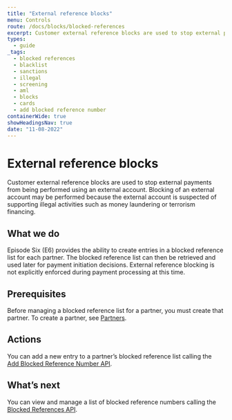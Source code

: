 ```yaml
---
title: "External reference blocks"
menu: Controls
route: /docs/blocks/blocked-references
excerpt: Customer external reference blocks are used to stop external payments from being performed using an external account.
types: 
  - guide
_tags:
  - blocked references
  - blacklist
  - sanctions
  - illegal
  - screening
  - aml
  - blocks
  - cards
  - add blocked reference number
containerWide: true
showHeadingsNav: true
date: "11-08-2022"
---
```


# External reference blocks

Customer external reference blocks are used to stop external payments from being performed using an external account. Blocking of an external account may be performed because the external account is suspected of supporting illegal activities such as money laundering or terrorism financing.

## What we do

Episode Six (E6) provides the ability to create entries in a blocked reference list for each partner. The blocked reference list can then be retrieved and used later for payment initiation decisions. External reference blocking is not explicitly enforced during payment processing at this time.

## Prerequisites

Before managing a blocked reference list for a partner, you must create that partner. To create a partner, see [Partners](/docs/platform-access/partners).

## Actions

You can add a new entry to a partner’s blocked reference list calling the [Add Blocked Reference Number API](/tech-specs/controls/blocked-references/api#operation/net.e6tech.h3.middletier.api.v1.partner.partner.PartnerAPI_addBlockedReferenceNumber_POST).

## What’s next

You can view and manage a list of blocked reference numbers calling the [Blocked References API](/tech-specs/controls/blocked-references).
